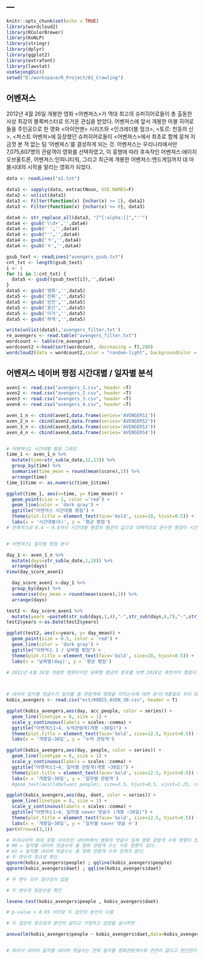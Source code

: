 ---
---

```r
knitr::opts_chunk$set(echo = TRUE)
library(wordcloud2)
library(RColorBrewer)
library(KoNLP)
library(stringr)
library(dplyr)
library(ggplot2)
library(extrafont)
library(lawstat)
useSejongDic()
setwd("D:/workspace/R_Project/01_Crawling")
```

## 어벤져스

 2012년 4월 26일 개봉한 영화 <어벤져스>가 역대 최고의 슈퍼히어로들이 총 출동한 사상 최강의 블록버스터로 뜨거운 관심을 받았다. 어벤져스에 앞서 개봉한 마블 히어로들을 주인공으로 한 영화 <아이언맨> 시리즈와 <인크레더블 헐크>, <토르: 천둥의 신>, <퍼스트 어벤져>에 등장했던 슈퍼히어로들이 <어벤져스>에서 최초로 함께 뭉쳐 지금껏 본 적 없는 팀 ‘어벤져스’를 결성하게 되는 것. 어벤져스는 우리나라에서만 7,075,607명의 관람객이 영화를 선택하였고, 이 흥행에 따라 후속작인 어벤져스:에이지오브울트론, 어벤져스:인피니티워, 그리고 최근에 개봉한 어벤져스:엔드게임까지 대 마블시대의 시작을 알리는 영화가 되었다.


```r
data <- readLines("a1.txt")

data1 <- sapply(data, extractNoun, USE.NAMES=F)
data2 <- unlist(data1)
data3 <- Filter(function(x) {nchar(x) >= 2}, data2)
data3 <- Filter(function(x) {nchar(x) <= 6}, data3)

data4 <- str_replace_all(data3, "[^[:alpha:]]","''")
data4 <- gsub('\\d+','',data4)
data4 <- gsub(' ','',data4)
data4 <- gsub("'",'',data4)
data4 <- gsub('ㅋ','',data4)
data4 <- gsub('ㅎ','',data4)

gsub_text <- readLines("avengers_gsub.txt")
cnt_txt <- length(gsub_text)
i <- 1
for (i in 1:cnt_txt) {
  data5 <- gsub((gsub_text[i]),'',data4)
}
data5 <- gsub('영화','',data5)
data5 <- gsub('진짜','',data5)
data5 <- gsub('완전','',data5)
data5 <- gsub('중간','',data5)
data5 <- gsub('이거','',data5)
data5 <- gsub('하게','',data5)

write(unlist(data5),'avengers_filter.txt')
re_avengers <- read.table("avengers_filter.txt")
wordcount <- table(re_avengers)
wordcount2 <-head(sort(wordcount, decreasing = T),200)
wordcloud2(data = wordcount2,color = "random-light", backgroundColor = "grey")
```



## 어벤져스 네이버 평점 시간대별 / 일자별 분석

```r
aven1 <- read.csv("avengers_1.csv", header =T)
aven2 <- read.csv("avengers_2.csv", header =T)
aven3 <- read.csv("avengers_3.csv", header =T)
aven4 <- read.csv("avengers_4.csv", header =T)

aven_1_n <- cbind(aven1,data.frame(series='AVENGERS1'))
aven_2_n <- cbind(aven2,data.frame(series='AVENGERS2'))
aven_3_n <- cbind(aven3,data.frame(series='AVENGERS3'))
aven_4_n <- cbind(aven4,data.frame(series='AVENGERS4'))


# 어벤져스1 시간대별 평점 그래프 
time_1 <- aven_1_n %>%
  mutate(time=str_sub(w_date,12,13)) %>%
  group_by(time) %>%
  summarise(time_mean = round(mean(score),1)) %>%
  arrange(time)
time_1$time <- as.numeric(time_1$time)

ggplot(time_1, aes(x=time, y= time_mean)) +
  geom_point(size = 1, color ='red') + 
  geom_line(color = 'dark gray') +
  ggtitle("어벤져스 시간대별 평점") +
  theme(plot.title = element_text(face='bold', size=18, hjust=0.5)) +
  labs(x = '시간대별(h)', y = '평균 평점') 
# 전체적으로 8.4 ~ 9.0까지 시간대별 평점의 평균의 값으로 대체적으로 준수한 평점이 시간대마다 부여됨


# 어벤져스1 일자별 평점 분석

day_1 <- aven_1_n %>%
  mutate(days=str_sub(w_date,1,10)) %>%
  arrange(days)
View(day_score_aven1)

  day_score_aven1 <-day_1 %>%
  group_by(days) %>%
  summarise(day_mean = round(mean(score),1)) %>%
  arrange(days)

test2 <- day_score_aven1 %>%
  mutate(years =paste0(str_sub(days,1,4),"-",str_sub(days,6,7),"-",str_sub(days,9,10)))
test2$years <-as.Date(test2$years)

ggplot(test2, aes(x=years, y= day_mean)) +
  geom_point(size = 0.5, color = 'red') +
  geom_line(color = 'dark gray') +
  ggtitle("어벤져스 1 / 날짜별 평점") +
  theme(plot.title = element_text(face='bold', size=18, hjust=0.5)) +
  labs(x = '날짜별(day)', y = '평균 평점') 

# 2012년 4월 26일 개봉한 영화이지만 날짜별 평균의 분포를 보면 2018년 후반까지 평점이 부여됨

 
```


```r
# 네이버 일자별 댓글수가 일자별 총 관람객에 영향을 미치는지에 대한 분석(개봉일로 부터 30일)
kobis_avengers <- read.csv("ect/KOBIS_AVEN_30.csv", header = T)

ggplot(kobis_avengers,aes(day, acc_people, color = series)) +
  geom_line(linetype = 6, size = 1) +
  scale_y_continuous(labels = scales::comma) +
  ggtitle("어벤져스1~4, 누적관람객(개봉 ~30일)") +
  theme(plot.title = element_text(face='bold', size=12.5, hjust=0.5)) +
  labs(x = '개봉일~30일', y = '누적 관람객') 

ggplot(kobis_avengers,aes(day, people, color = series)) +
  geom_line(linetype = 6, size = 1) +
  scale_y_continuous(labels = scales::comma) +
  ggtitle("어벤져스1~4, 일자별 관람객(개봉 ~30일)") +
  theme(plot.title = element_text(face='bold', size=12.5, hjust=0.5)) +
  labs(x = '개봉일~30일', y = '일자별 관람객') 
  #geom_text(aes(label=acc_people), size=3.5, hjust=0.5, vjust=1.25, color = 'gray') 

ggplot(kobis_avengers,aes(day, daet, color = series)) +
  geom_line(linetype = 6, size = 1) +
  scale_y_continuous(labels = scales::comma) +
  ggtitle("어벤져스1~4, 일자별 naver 댓글수 (개봉 ~30일)") +
  theme(plot.title = element_text(face='bold', size=12.5, hjust=0.5)) +
  labs(x = '개봉일~30일', y = '일자별 naver 댓글 수') 
par(mfrow=c(3,1))
```



```r
# 우리나라의 최대 포털 사이트인 네이버에서 영화의 댓글이 실제 영화 관람객 수와 영향이 있는가?
# H0 = 일자별 네이버 댓글수와 총 영화 관람객 수는 서로 영향이 있다. 
# H1 = 일자별 네이버 댓글수는 총 영화 관람객 수와 관계가 없다.
# 두 변수의 정규성 확인
qqnorm(kobis_avengers$people) ; qqline(kobis_avengers$people)
qqnorm(kobis_avengers$daet) ; qqline(kobis_avengers$daet)

# 두 변수 모두 정규성이 없음

# 두 변수의 등분산성 확인

levene.test(kobis_avengers$people , kobis_avengers$daet)

# p-value > 0.05 이므로 두 집단의 분산이 다름

# 두 집단의 정규성과 분산이 같다고 가정하고 검정을 실시하면 

anova(lm(kobis_avengers$people ~ kobis_avengers$daet,data=kobis_avengers))


# 따라서 네이버 일자별 네이버 댓글수는 전체 일자별 영화관람객수와 연관이 없다고 판단한다. 
```



